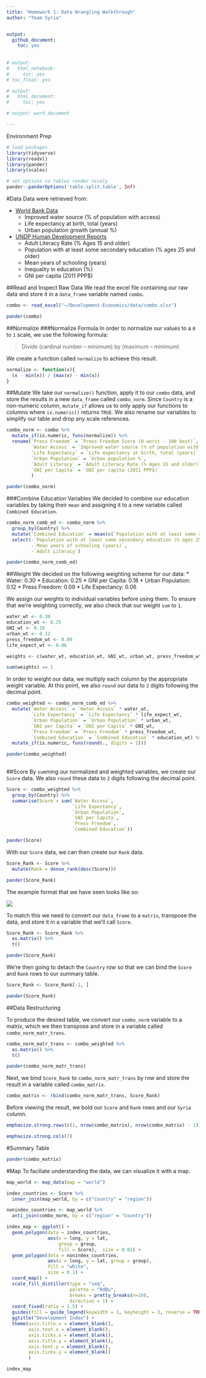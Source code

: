 ```yaml
---
title: "Homework 1: Data Wrangling Walkthrough"
author: "Team Syria"


output:
  github_document:
    toc: yes
  
  
# output:
#   html_notebook:
#     toc: yes
# toc_float: yes

# output:
#   html_document:
#     toc: yes

# output: word_document

---
```


<!-- <style> -->
<!--     body .main-container { -->
<!--         max-width: 90%; -->
<!--     } -->
<!-- </style> -->

Environment Prep
```r
# load packages
library(tidyverse)
library(readxl)
library(pander)
library(scales)

```

```r
# set options so tables render nicely
pander::panderOptions('table.split.table', Inf)

```


#Data
Data were retrieved from:

* [World Bank Data](https://data.worldbank.org)
    + Improved water source (% of population with access)
    + Life expectancy at birth, total (years)
    + Urban population growth (annual %)
* [UNDP Human Development Reports](http://hdr.undp.org/en/data)
    + Adult Literacy Rate (% Ages 15 and older)
    + Population with at least some secondary education (% ages 25 and older)
    + Mean years of schooling (years)
    + Inequality in education (%)
    + GNI per capita (2011 PPP$)


##Read and Inspect Raw Data
We read the excel file containing our raw data and store it in a `data_frame` variable named `combo`.
```r
combo <- read_excel("~/Development-Economics/data/combo.xlsx")

pander(combo)

```




##Normalize
###Normalize Formula
In order to normalize our values to a `0` to `1` scale, we use the following formula:

>Divide (cardinal number – minimum) by (maximum – minimum)

We create a function called `normalize` to achieve this result.

```r
normalize <- function(x){
  (x - min(x)) / (max(x) - min(x))
}

```


##Mutate
We take our `normalize()` function, apply it to our `combo` data, and store the results in a new `data_frame` called `combo_norm`. Since `Country` is a non-numeric column, `mutate_if` allows us to only apply our functions to columns where `is.numeric()` returns `TRUE`. We also rename our variables to simplify our table and drop any scale references.
```r
combo_norm <- combo %>%
  mutate_if(is.numeric, funs(normalize)) %>%
  rename(`Press Freedom` = `Press Freedom Score (0 worst - 100 best)`,
         `Water Access` = `Improved water source (% of population with access)`,
         `Life Expectancy` = `Life expectancy at birth, total (years)`,
         `Urban Population` = `Urban population %`,
         `Adult Literacy` = `Adult Literacy Rate (% Ages 15 and older)`,
         `GNI per Capita` = `GNI per capita (2011 PPP$)`
         )

pander(combo_norm)

```

###Combine Education Variables
We decided to combine our education variables by taking their `mean` and assigning it to a new variable called `Combined Education`.
```r
combo_norm_comb_ed <- combo_norm %>%
  group_by(Country) %>%
  mutate(`Combined Education` = mean(c(`Population with at least some secondary education (% ages 25 and older)`, `Mean years of schooling (years)`, `Adult Literacy`))) %>%
  select(-`Population with at least some secondary education (% ages 25 and older)`,
         -`Mean years of schooling (years)`,
         -`Adult Literacy`)

pander(combo_norm_comb_ed)

```

##Weight
We decided on the following weighting scheme for our data:
* Water: 0.30
* Education: 0.25
* GNI per Capita: 0.18
* Urban Population: 0.12
* Press Freedom: 0.09
* Life Expectancy: 0.06

We assign our weights to individual variables before using them. To ensure that we're weighting correctly, we also check that our weight `sum` to `1`.
```r
water_wt <- 0.30
education_wt <- 0.25
GNI_wt <- 0.18
urban_wt <- 0.12
press_freedom_wt <- 0.09
life_expect_wt <- 0.06

weights <- c(water_wt, education_wt, GNI_wt, urban_wt, press_freedom_wt, life_expect_wt)

sum(weights) == 1

```

In order to weight our data, we multiply each column by the appropriate weight variable. At this point, we also `round` our data to `2` digits following the decimal point.
```r
combo_weighted <- combo_norm_comb_ed %>%
  mutate(`Water Access` = `Water Access` * water_wt,
         `Life Expectancy` = `Life Expectancy` * life_expect_wt,
         `Urban Population` = `Urban Population` * urban_wt,
         `GNI per Capita` = `GNI per Capita` * GNI_wt,
         `Press Freedom` = `Press Freedom` * press_freedom_wt,
         `Combined Education` = `Combined Education` * education_wt) %>%
  mutate_if(is.numeric, funs(round(., digits = 2)))

pander(combo_weighted)
  
```


##Score
By `sum`ming our normalized and weighted variables, we create our `Score` data. We also `round` these data to `2` digits following the decimal point.
```r
Score <- combo_weighted %>%
  group_by(Country) %>%
  summarise(Score = sum(`Water Access`,
                        `Life Expectancy`,
                        `Urban Population`,
                        `GNI per Capita`,
                        `Press Freedom`,
                        `Combined Education`))

pander(Score)

```

With our `Score` data, we can then create our `Rank` data.
```r
Score_Rank <- Score %>%
  mutate(Rank = dense_rank(desc(Score)))

pander(Score_Rank)

```

The example format that we have seen looks like so:

![](https://i.imgur.com/DGKubdQ.png)

To match this we need to convert our `data_frame` to a `matrix`, transpose the data, and store it in a variable that we'll call `Score`.

```r
Score_Rank <- Score_Rank %>%
  as.matrix() %>%
  t()

pander(Score_Rank)

```

We're then going to detach the `Country` row so that we can bind the `Score` and `Rank` rows to our summary table.
```r
Score_Rank <- Score_Rank[-1, ]

pander(Score_Rank)

```


##Data Restructuring

To produce the desired table, we convert our `combo_norm` variable to a matrix, which we then transpose and store in a variable called `combo_norm_matr_trans`.
```r
combo_norm_matr_trans <- combo_weighted %>%
  as.matrix() %>%
  t()

pander(combo_norm_matr_trans)

```

Next, we bind `Score_Rank` to `combo_norm_matr_trans` by row and store the result in a variable called `combo_matrix`.
```r
combo_matrix <- rbind(combo_norm_matr_trans, Score_Rank)

```

Before viewing the result, we bold our `Score` and `Rank` rows and our `Syria` column.
```r
emphasize.strong.rows(c(1, nrow(combo_matrix), nrow(combo_matrix) - 1))

emphasize.strong.cols(7)

```

#Summary Table
```r
pander(combo_matrix)

```
#Map
To faciliate understanding the data, we can visualize it with a map.
```r
map_world <- map_data(map = "world")

index_countries <- Score %>%
  inner_join(map_world, by = c("Country" = "region"))

nonindex_countries <- map_world %>%
  anti_join(combo_norm, by = c("region" = "Country"))

```

```r
index_map <- ggplot() +
  geom_polygon(data = index_countries,
               aes(x = long, y = lat,
                   group = group,
                   fill = Score),  size = 0.01) +
  geom_polygon(data = nonindex_countries,
               aes(x = long, y = lat, group = group),
               fill = "white",
               size = 0.1) +
  coord_map() +
  scale_fill_distiller(type = "seq",
                       palette = "RdBu",
                       breaks = pretty_breaks(n=10),
                       direction = 1) +
  coord_fixed(ratio = 1.5) +
  guides(fill = guide_legend(keywidth = 1, keyheight = 3, reverse = TRUE)) +
  ggtitle("Development Index") +
  theme(axis.title.x = element_blank(),
        axis.text.x = element_blank(),
        axis.ticks.x = element_blank(),
        axis.title.y = element_blank(),
        axis.text.y = element_blank(),
        axis.ticks.y = element_blank()
        )

```

```r
index_map

```

